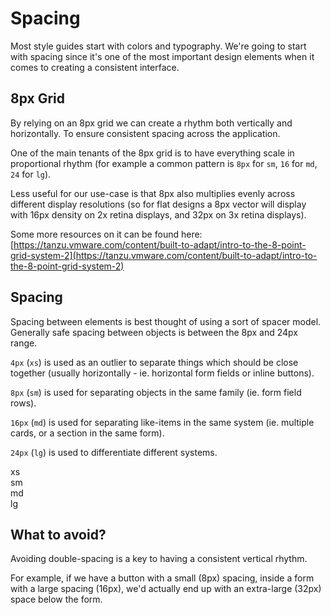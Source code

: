 
<Meta title="Design system/Spacing" />

<div class="prose">


# Spacing

Most style guides start with colors and typography. We're going to start with spacing since it's one of the most important design elements when it comes to creating a consistent interface.

## 8px Grid

By relying on an 8px grid we can create a rhythm both vertically and horizontally. To ensure consistent spacing across the application.

One of the main tenants of the 8px grid is to have everything scale in proportional rhythm (for example a common pattern is `8px` for `sm`, `16` for `md`, `24` for `lg`).

Less useful for our use-case is that 8px also multiplies evenly across different display resolutions (so for flat designs a 8px vector will display with 16px density on 2x retina displays, and 32px on 3x retina displays).

Some more resources on it can be found here: [https://tanzu.vmware.com/content/built-to-adapt/intro-to-the-8-point-grid-system-2](https://tanzu.vmware.com/content/built-to-adapt/intro-to-the-8-point-grid-system-2)

## Spacing

Spacing between elements is best thought of using a sort of spacer model. Generally safe spacing between objects is between the 8px and 24px range.

`4px` (`xs`) is used as an outlier to separate things which should be close together (usually horizontally - ie. horizontal form fields or inline buttons).

`8px` (`sm`) is used for separating objects in the same family (ie. form field rows).

`16px` (`md`) is used for separating like-items in the same system (ie. multiple cards, or a section in the same form).

`24px` (`lg`) is used to differentiate different systems.

<div className="grid grid-cols-4">
  <div>
    <div>xs</div>
    <div className="h-xs w-xs border border-2 border-dashed border-[#EF4444] bg-[#FECACA]" />
  </div>
  <div>
    <div>sm</div>
    <div className="h-sm w-sm border border-2 border-dashed border-[#10B981] bg-[#A7F3D0]" />
  </div>
  <div>
    <div>md</div>
    <div className="h-md w-md border border-2 border-dashed border-[#10B981] bg-[#A7F3D0]" />
  </div>
  <div>
    <div>lg</div>
    <div className="h-lg w-lg border border-2 border-dashed border-[#EF4444] bg-[#FECACA]" />
  </div>
</div>


## What to avoid?
Avoiding double-spacing is a key to having a consistent vertical rhythm.

For example, if we have a button with a small (8px) spacing, inside a form with a large spacing (16px), we'd actually end up with an extra-large (32px) space below the form.


</div>
